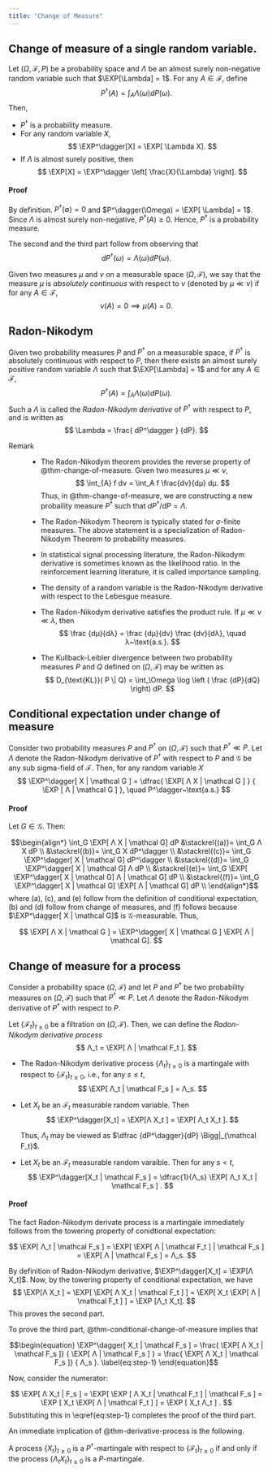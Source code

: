 ```yaml
---
title: "Change of Measure"
---
```


## Change of measure of a single random variable.

:::{#thm-change-of-measure}
Let $(\Omega, \mathcal F, P)$ be a probability space and $\Lambda$ be an
almost surely non-negative random variable such that $\EXP[\Lambda] = 1$. For
any $A \in \mathcal F$, define 
$$ P^\dagger(A) = \int_A \Lambda(\omega) dP(\omega). $$
Then, 

* $P^\dagger$ is a probability measure.
* For any random variable $X$, 
  $$ \EXP^\dagger[X] = \EXP[ \Lambda X]. $$
* If $\Lambda$ is almost surely positive, then
  $$ \EXP[X] = \EXP^\dagger \left[ \frac{X}{\Lambda} \right]. $$
:::

:::{.callout-note}
#### Proof {-}

By definition. $P^\dagger(\emptyset) = 0$ and $P^\dagger(\Omega) = \EXP[ \Lambda] =
1$. Since $\Lambda$ is almost surely non-negative, $P^\dagger(A) \ge 0$. Hence,
$P^\dagger$ is a probability measure. 

The second and the third part follow from observing that
$$ dP^\dagger(\omega) = \Lambda(\omega) dP(\omega). $$
:::

Given two measures $\mu$ and $\nu$ on a measurable space $(\Omega, \mathcal F)$,
we say that the measure $\mu$ is _absolutely continuous_ with respect to $\nu$
(denoted by $\mu \ll \nu$) if for any $A \in \mathcal F$, 
$$
  \nu(A) = 0 \implies \mu(A) = 0.
$$ 

:::{#thm-Radon-Nikodynm}
## Radon-Nikodym
Given two probability measures $P$ and $P^\dagger$ on a
measurable space, if $P^\dagger$ is absolutely continuous with respect to $P$,
then there exists an almost surely positive random variable $\Lambda$ such
that $\EXP[\Lambda] = 1$ and for any $A \in \mathcal F$,
$$
  P^\dagger(A) = \int_A \Lambda(\omega) dP(\omega). 
$$
Such a $\Lambda$ is called the _Radon-Nikodym derivative_ of $P^\dagger$
with respect to $P$, and is written as
$$
  \Lambda = \frac{ dP^\dagger } {dP}.
$$
:::

Remark

:   * The Radon-Nikodym theorem provides the reverse property 
      of @thm-change-of-measure. Given two measures $μ \ll ν$,
      $$
        \int_{A} f dν = \int_A f \frac{dν}{dμ} dμ.
      $$
      Thus, in @thm-change-of-measure, we are constructing a new probaility measure
      $P^\dagger$ such that $dP^\dagger/dP = Λ$. 

    * The Radon-Nikodym Theorem is typically stated for $σ$-finite measures. 
      The above statement is a specialization of Radon-Nikodym Theorem to
      probability measures. 

    * In statistical signal processing literature, the Radon-Nikodym
      derivative is sometimes known as the likelihood ratio. In the
      reinforcement learning literature, it is called importance sampling. 

    * The density of a random variable is the Radon-Nikodym derivative with
      respect to the Lebesgue measure. 

    * The Radon-Nikodym derivative satisfies the product rule. If $μ \ll ν \ll
      λ$, then
      $$ 
        \frac {dμ}{dλ} = \frac {dμ}{dν} \frac {dν}{dλ},
        \quad λ~\text{a.s.}.
      $$

    * The Kullback-Leibler divergence between two probability measures $P$ and
      $Q$ defined on $(\Omega, \mathcal F)$ may be written as
      $$
        D_{\text{KL}}( P \| Q) = \int_\Omega \log \left ( \frac {dP}{dQ} \right)
        dP.
      $$

## Conditional expectation under change of measure

:::{#thm-conditional-change-of-measure}
Consider two probability measures $P$ and $P^\dagger$ on $(Ω, \mathcal F)$ such
that $P^\dagger \ll P$. Let $Λ$ denote the Radon-Nikodym derivative of
$P^\dagger$ with respect to $P$ and $\mathcal G$ be any sub sigma-field of
$\mathcal F$. Then, for any random variable $X$
$$
  \EXP^\dagger[ X | \mathcal G ] = 
  \dfrac{ \EXP[ Λ X | \mathcal G ] } { \EXP [ Λ | \mathcal G ] },
  \quad P^\dagger~\text{a.s.}
$$
:::

:::{.callout-note collapse="true"}
#### Proof {-}

Let $G \in \mathcal G$. Then: 

$$\begin{align*}
  \int_G \EXP[ Λ X | \mathcal G] dP 
  &\stackrel{(a)}= \int_G Λ X dP \\
  &\stackrel{(b)}= \int_G X dP^\dagger \\
  &\stackrel{(c)}= \int_G \EXP^\dagger[ X | \mathcal G] dP^\dagger \\
  &\stackrel{(d)}= \int_G \EXP^\dagger[ X | \mathcal G] Λ dP \\
  &\stackrel{(e)}= \int_G \EXP[ \EXP^\dagger[ X | \mathcal G]  Λ | \mathcal G] dP \\
  &\stackrel{(f)}= \int_G \EXP^\dagger[ X | \mathcal G]  \EXP[ Λ | \mathcal G] dP \\
\end{align*}$$
where (a), (c), and (e) follow from the definition of conditional expectation, (b)
and (d) follow from change of measures, and (f) follows because $\EXP^\dagger[
X | \mathcal G]$ is $\mathcal G$-measurable. Thus,

$$ \EXP[ Λ X | \mathcal G ] = \EXP^\dagger[ X | \mathcal G ] \EXP[ Λ | \mathcal G]. $$
:::

## Change of measure for a process

Consider a probability space $(Ω, \mathcal F)$ and let $P$ and $P^\dagger$ be
two probability measures on $(Ω, \mathcal F)$ such that $P^\dagger \ll P$. Let
$Λ$ denote the Radon-Nikodym derivative of $P^\dagger$ with respect to
$P$. 

Let $\{\mathcal F_t\}_{t \ge 0}$ be a filtration on $(Ω, \mathcal F)$. 
Then, we can define the _Radon-Nikodym derivative process_ 
$$
  Λ_t = \EXP[ Λ | \mathcal F_t ].
$$

:::{#thm-derivative-process}
* The Radon-Nikodym derivative process $\{Λ_t\}_{t \ge 0}$ is a martingale 
  with respect to $\{\mathcal F_t\}_{t \ge 0}$, i.e., for any $s \le t$, 
  $$ \EXP[ Λ_t | \mathcal F_s ] = Λ_s. $$

* Let $X_t$ be an $\mathcal F_t$ measurable random variable. Then
  $$ \EXP^\dagger[X_t] = \EXP[Λ X_t ] = \EXP[ Λ_t X_t ]. $$

  Thus, $Λ_t$ may be viewed as $\dfrac {dP^\dagger}{dP} \Bigg|_{\mathcal
  F_t}$.

* Let $X_t$ be an $\mathcal F_t$ measurable random varaible. Then for any
  $s < t$,
  $$ \EXP^\dagger[X_t | \mathcal F_s ] =
     \dfrac{1}{Λ_s} \EXP[ Λ_t X_t | \mathcal F_s ] .
  $$
::: 

:::{.callout-note collapse="true"}
#### Proof {-}

The fact Radon-Nikodym derivate process is a martingale immediately follows
from the towering property of conidtional expectation:

$$
\EXP[ Λ_t | \mathcal F_s ] = \EXP[ \EXP[ Λ | \mathcal F_t ] | \mathcal F_s ]
= \EXP[ Λ | \mathcal F_s ] = Λ_s.
$$

By definition of Radon-Nikodym derivative, $\EXP^\dagger[X_t] = \EXP[Λ X_t]$.
Now, by the towering property of conditional expectation, we have
$$
  \EXP[Λ X_t ] = \EXP[ \EXP[ Λ X_t | \mathcal F_t ] ] 
  = \EXP[ X_t \EXP[ Λ | \mathcal F_t ] ] = \EXP [Λ_t X_t].
$$
This proves the second part.

To prove the third part, @thm-conditional-change-of-measure implies that

$$\begin{equation}
\EXP^\dagger[ X_t | \mathcal F_s ] =
   \frac{ \EXP[ Λ X_t | \mathcal F_s ]} { \EXP[ Λ | \mathcal F_s ] } =
   \frac{ \EXP[ Λ X_t | \mathcal F_s ]} { Λ_s }.
   \label{eq:step-1}
\end{equation}$$

Now, consider the numerator:

$$
\EXP[ Λ X_t | F_s ] = \EXP[ \EXP [ Λ X_t | \mathcal F_t ] | \mathcal F_s ] 
= \EXP [ X_t \EXP[ Λ | \mathcal F_t ] ] = \EXP [ X_t Λ_t ] .
$$
Substituting this in \\eqref{eq:step-1} completes the proof of the third part.
:::


An immediate implication of @thm-derivative-process is the following. 

:::{#cor-derivate-process}
A process $\{X_t\}_{t \ge 0}$ is a $P^\dagger$-martingale with respect to
$\{\mathcal F_t\}_{t \ge 0}$ if and only if the process $\{ Λ_t X_t \}_{t
\ge 0}$ is a $P$-martingale.
:::

